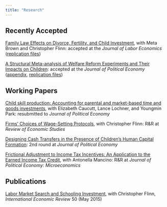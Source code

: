 ```yaml
---
title: "Research"
---
```


## Recently Accepted

[Family Law Effects on Divorce, Fertility, and Child Investment](/papers/BFM_in_JOLE_Format-2.pdf), with Meta Brown and Christopher Flinn: accepted at the *Journal of Labor Economics* ([replication files](https://github.com/josephmullins/BFM))

[A Structural Meta-analysis of Welfare Reform Experiments and Their Impacts on Children](/papers/WelfareMetaAnalysis_JPE_submission.pdf): accepted at the *Journal of Political Economy* ([appendix](/papers/WelfareMetaAnalysis_JPE_submission_OnlineAppendix.pdf), [replication files](https://github.com/josephmullins/welfare-meta-study))


## Working Papers

[Child skill production: Accounting for parental and market-based time and goods investments](papers/JPE_manuscript_20200669.pdf), with Elizabeth Caucutt, Lance Lochner, and Youngmin Park: resubmitted to *Journal of Political Economy*

[Firms' Choices of Wage-Setting Protocols](/papers/FirmChoices-RES.pdf), with Christopher Flinn: R&R at *Review of Economic Studies*

[Designing Cash Transfers in the Presence of Children's Human Capital Formation](/papers/DesigningCashTransfers_Children_Draft.pdf): 2nd round at *Journal of Political Economy*

[Frictional Adjustment to Income Tax Incentives:  An Application to the Earned Income Tax Credit](/papers/MancinoMullins-EITC-Feb-2023.pdf), with Antonella Mancino: R&R at *Journal of Political Economy: Microeconomics*

## Publications

[Labor Market Search and Schooling Investment](/papers/iere12108.pdf), with Christopher Flinn, *International Economic Review* 50 (May 2015)